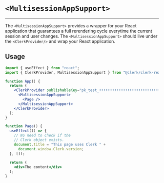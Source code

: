 
# `<MultisessionAppSupport>`
---
The `<MultisessionAppSupport>` provides a wrapper for your React application that guarantees a full rerendering cycle everytime the current session and user changes. The `<MultisessionAppSupport>` should live under the `<ClerkProvider/>` and wrap your React application.

## Usage

```jsx copy filename='app.js'
import { useEffect } from "react";
import { ClerkProvider, MultisessionAppSupport } from "@clerk/clerk-react";

function App() {
  return (
    <ClerkProvider publishableKey="pk_test_••••••••••••••••••••••••••••••••••">
      <MultisessionAppSupport>
        <Page />  
      </MultisessionAppSupport>
    </ClerkProvider>
  );
}

function Page() {
  useEffect(() => {
    // No need to check if the 
    // Clerk object exists.
    document.title = "This page uses Clerk " + 
      document.window.Clerk.version;
  }, []);
  
  return (
    <div>The content</div>
  );
}
```
